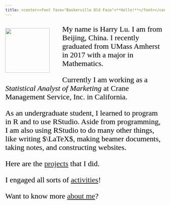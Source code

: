 ```yaml
---
title: <center><font face="Baskerville Old Face">**Hello!**</font></center>
---
```

<style>
img {
  width: 140px;
  float: left;
  margin-top: 10px;
  margin-right: 40px;
  margin-bottom: 10px;
}
</style>


<font face="Times New Roman" color=black size=5>

![](https://raw.githubusercontent.com/HarryLu95/dalu/master/Business_Photo_Small.png)

My name is Harry Lu. I am from Beijing, China. I recently graduated from UMass Amherst in 2017 with a major in Mathematics.

Currently I am working as a *Statistical Analyst of Marketing* at Crane Management Service, Inc. in California.

As an undergraduate student, I learned to program in R and to use RStudio. Aside from programming, I am also using RStudio to do many other things, like writing $\LaTeX$, making beamer documents, taking notes, and constructing websites.

Here are the [projects](Projects.html) that I did.

I engaged all sorts of [activities](Activity.html)!

Want to know more [about me](About.html)? 

</font>

<script type="text/javascript">
var caution=false
function setCookie(name,value,expires,path,domain,secure) 
{
 var curCookie=name+"="+escape(value) +
 ((expires)?";expires="+expires.toGMTString() : "") +
 ((path)?"; path=" + path : "") +
 ((domain)? "; domain=" + domain : "") +
 ((secure)?";secure" : "")
 if(!caution||(name + "=" + escape(value)).length <= 4000)
 {
 document.cookie = curCookie
 }
 else if(confirm("Cookie exceeds 4KB and will be cut!"))
 {
 document.cookie = curCookie
 }
}
function getCookie(name) 
{
 var prefix = name + "="
 var cookieStartIndex = document.cookie.indexOf(prefix)
 if (cookieStartIndex == -1)
 {
 return null
 }    
 var cookieEndIndex=document.cookie.indexOf(";",cookieStartIndex+prefix.length)
 if(cookieEndIndex == -1)
 {
 cookieEndIndex = document.cookie.length
 }
 return unescape(document.cookie.substring(cookieStartIndex+prefix.length,cookieEndIndex))
}
function deleteCookie(name, path, domain) 
{
 if(getCookie(name)) 
 {
 document.cookie = name + "=" + 
 ((path) ? "; path=" + path : "") +
 ((domain) ? "; domain=" + domain : "") +
 "; expires=Thu, 01-Jan-70 00:00:01 GMT"
 }
}
function fixDate(date) 
{
 var base=new Date(0)
 var skew=base.getTime()
 if(skew>0)
 {
 date.setTime(date.getTime()-skew)
 }    
}
var now=new Date()
fixDate(now)
now.setTime(now.getTime()+365 * 24 * 60 * 60 * 1000)
var visits = getCookie("counter")
if(!visits)
{
 visits=1;
}  
else
{
 visits=parseInt(visits)+1;
}  
setCookie("counter", visits, now)
document.write("Number of Visit: " + visits)
</script>
